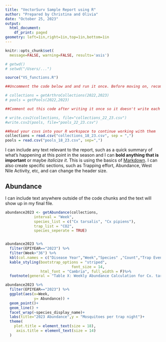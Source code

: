 ```yaml
---
title: "VectorSurv Sample Report using R"
author: "Prepared by Christina and Olivia"
date: "October 25, 2023"
output:
  html_document:
    df_print: paged
geometry: left=1in,right=1in,top=1in,bottom=1in
---
```

```r
knitr::opts_chunk$set(
  message=FALSE, warning=FALSE, results='asis')

```

```r
# getwd()
# setwd("/Users/...")

```

```r
source("VS_functions.R")
```

```r
##Uncomment the code below and and run it once. Before moving on, recomment the code. This will prevent R from retrieving your data each time you knit your file. 

# collections = getArthroCollections(2022,2023)
# pools = getPools(2022,2023)
```

```r
##Comment out this code after writing it once so it doesn't write each time you knit your file. 

# write.csv2(collections, file="collections_22_23.csv")
#write.csv2(pools, file="pools_22_23.csv")
```

```r
##Read your csvs into your R workspace to continue working with them
collections = read.csv("collections_18_23.csv", sep = ",")
pools = read.csv("pools_18_23.csv", sep=",")
```

I can include any text relevant to the report, such as a quick summary of what's happening at this point in the season and I can **bold anything that is important** or maybe *italicize it*. This is using the basics of [Markdown](https://www.markdownguide.org/cheat-sheet/). I can also create specific sections, such as Trapping effort, Abundance, West Nile Activity, etc, and can change the header size.

## Abundance

I can include text anywhere outside of the code chunks and the text will show up in my final file. 


```r
abundance2023 <- getAbundance(collections,
             interval = "Week",
             species_list = c("Cx tarsalis", "Cx pipiens"),
             trap_list = "CO2", 
             species_seperate = TRUE)


abundance2023 %>% 
  filter(EPIYEAR=="2023") %>%
  filter(Week>"36") %>%
  kbl(col.names = c("Disease Year","Week","Species" ,"Count","Trap Events", "Mosquitoes per trap night")) %>%
  kable_styling(bootstrap_options = "striped",
                              font_size = 14, 
                html_font = "Cambria", full_width = F)%>%  
  footnote(general = "Table X: Weekly Abundance Calculation for Cx. tarsalis, pipiens in CO2 traps", general_title = "")

```

```r
abundance2023 %>%  
  filter(EPIYEAR=="2023") %>%
  ggplot(aes(x=Week,
             y= Abundance)) +
  geom_point()+ 
  geom_line() + 
  facet_wrap(~species_display_name)+
  labs(title="2023 Abundance",y = "Mosquitoes per trap night")+
  theme(
    plot.title = element_text(size = 18),
     axis.title = element_text(size = 14)
  )

```



